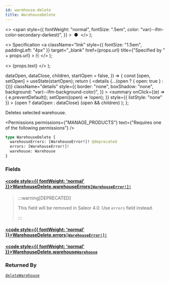 ```yaml
---
id: warehouse-delete
title: WarehouseDelete
---
```


  <>
    <span
      style={{
        fontWeight: "normal",
        fontSize: ".5em",
        color: "var(--ifm-color-secondary-darkest)",
      }}
    >
      &nbsp;●&nbsp;
    </span>
  </>
);

  <>
    Specification
    <a
      className="link"
      style={{ fontSize: "1.5em", paddingLeft: "4px" }}
      target="\_blank"
      href={props.url}
      title={"Specified by " + props.url}
    >
      ⎘
    </a>
  </>
);

  <>
    <span className={props.class}>{props.text}</span>
  </>
);


  dataOpen,
  dataClose,
  children,
  startOpen = false,
}) => {
  const [open, setOpen] = useState(startOpen);
  return (
    <details
      {...(open ? { open: true } : {})}
      className="details"
      style={{
        border: "none",
        boxShadow: "none",
        background: "var(--ifm-background-color)",
      }}
    >
      <summary
        onClick={(e) => {
          e.preventDefault();
          setOpen((open) => !open);
        }}
        style={{ listStyle: "none" }}
      >
        {open ? dataOpen : dataClose}
      </summary>
      {open && children}
    </details>
  );
};

Deletes selected warehouse.

<Permissions
  permissions={"MANAGE_PRODUCTS"}
  text={"Requires one of the following permissions"}
/>

```graphql
type WarehouseDelete {
  warehouseErrors: [WarehouseError!]! @deprecated
  errors: [WarehouseError!]!
  warehouse: Warehouse
}
```

### Fields

#### [<code style={{ fontWeight: 'normal' }}>WarehouseDelete.<b>warehouseErrors</b></code>](#)<Bullet />[`[WarehouseError!]!`](../../../api-reference/products/objects/warehouse-error) <Badge class="badge badge--deprecated badge--secondary" text="deprecated"/> <Badge class="badge badge--secondary" text="non-null"/> <Badge class="badge badge--secondary" text="object"/> <Badge class="badge badge--secondary" text="products"/>

> :::warning[DEPRECATED]
>
> This field will be removed in Saleor 4.0. Use `errors` field instead.
>
> :::

#### [<code style={{ fontWeight: 'normal' }}>WarehouseDelete.<b>errors</b></code>](#)<Bullet />[`[WarehouseError!]!`](../../../api-reference/products/objects/warehouse-error) <Badge class="badge badge--secondary" text="non-null"/> <Badge class="badge badge--secondary" text="object"/> <Badge class="badge badge--secondary" text="products"/>

>

#### [<code style={{ fontWeight: 'normal' }}>WarehouseDelete.<b>warehouse</b></code>](#)<Bullet />[`Warehouse`](../../../api-reference/products/objects/warehouse) <Badge class="badge badge--secondary" text="object"/> <Badge class="badge badge--secondary" text="products"/>

>

### Returned By

[`deleteWarehouse`](../../../api-reference/products/mutations/delete-warehouse) <Badge class="badge badge--secondary" text="mutation"/>

